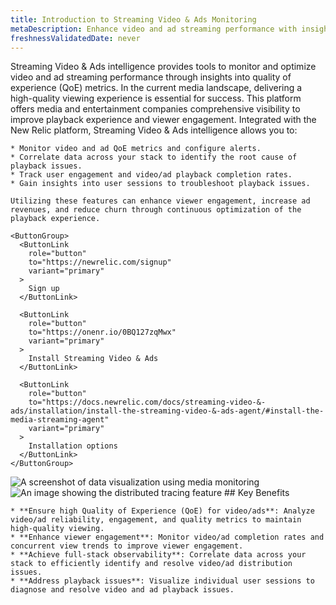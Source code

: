 ```yaml
---
title: Introduction to Streaming Video & Ads Monitoring
metaDescription: Enhance video and ad streaming performance with insights into quality of experience metrics.
freshnessValidatedDate: never
---
```


<SideBySide>
  <Side>
    Streaming Video & Ads intelligence provides tools to monitor and optimize video and ad streaming performance through insights into quality of experience (QoE) metrics. In the current media landscape, delivering a high-quality viewing experience is essential for success. This platform offers media and entertainment companies comprehensive visibility to improve playback experience and viewer engagement. Integrated with the New Relic platform, Streaming Video & Ads intelligence allows you to:

    * Monitor video and ad QoE metrics and configure alerts.
    * Correlate data across your stack to identify the root cause of playback issues.
    * Track user engagement and video/ad playback completion rates.
    * Gain insights into user sessions to troubleshoot playback issues.

    Utilizing these features can enhance viewer engagement, increase ad revenues, and reduce churn through continuous optimization of the playback experience.

    <ButtonGroup>
      <ButtonLink
        role="button"
        to="https://newrelic.com/signup"
        variant="primary"
      >
        Sign up
      </ButtonLink>

      <ButtonLink
        role="button"
        to="https://onenr.io/0BQ127zqMwx"
        variant="primary"
      >
        Install Streaming Video & Ads
      </ButtonLink>

      <ButtonLink
        role="button"
        to="https://docs.newrelic.com/docs/streaming-video-&-ads/installation/install-the-streaming-video-&-ads-agent/#install-the-media-streaming-agent"
        variant="primary"
      >
        Installation options
      </ButtonLink>
    </ButtonGroup>
  </Side>

  <Side>
    <img
      title="Visualizing data"
      alt="A screenshot of data visualization using media monitoring"
      src="/images/media-overview-1.webp"
    />
  </Side>
</SideBySide>

<SideBySide>
  <Side>
    <img
      title="Real User Monitoring with New Relic"
      alt="An image showing the distributed tracing feature"
      src="/images/media-video-1.webp"
    />
  </Side>

  <Side>
    ## Key Benefits

    * **Ensure high Quality of Experience (QoE) for video/ads**: Analyze video/ad reliability, engagement, and quality metrics to maintain high-quality viewing.
    * **Enhance viewer engagement**: Monitor video/ad completion rates and concurrent view trends to improve viewer engagement.
    * **Achieve full-stack observability**: Correlate data across your stack to efficiently identify and resolve video/ad distribution issues.
    * **Address playback issues**: Visualize individual user sessions to diagnose and resolve video and ad playback issues.
  </Side>
</SideBySide>